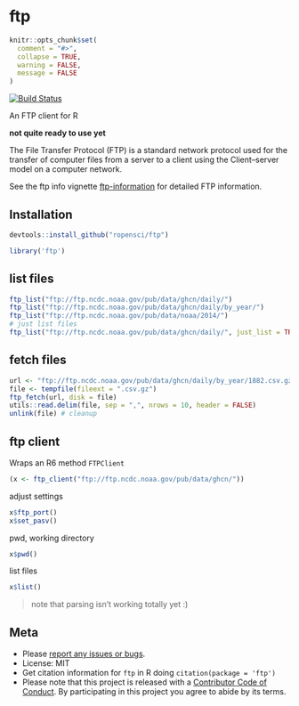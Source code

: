 ftp
===

```r
knitr::opts_chunk$set(
  comment = "#>",
  collapse = TRUE,
  warning = FALSE,
  message = FALSE
)
```

[![Build Status](https://travis-ci.org/ropensci/ftp.svg?branch=master)](https://travis-ci.org/ropensci/ftp)

An FTP client for R

**not quite ready to use yet**

The File Transfer Protocol (FTP) is a standard network protocol used for the transfer of computer files from a server to a client using the Client–server model on a computer network.

See the ftp info vignette [ftp-information](https://docs.ropensci.org/ftp/articles/ftp-information.html) for detailed FTP information.

## Installation

```r
devtools::install_github("ropensci/ftp")
```

```r
library('ftp')
```

## list files

```r
ftp_list("ftp://ftp.ncdc.noaa.gov/pub/data/ghcn/daily/")
ftp_list("ftp://ftp.ncdc.noaa.gov/pub/data/ghcn/daily/by_year/")
ftp_list("ftp://ftp.ncdc.noaa.gov/pub/data/noaa/2014/")
# just list files
ftp_list("ftp://ftp.ncdc.noaa.gov/pub/data/ghcn/daily/", just_list = TRUE)
```

## fetch files

```r
url <- "ftp://ftp.ncdc.noaa.gov/pub/data/ghcn/daily/by_year/1882.csv.gz"
file <- tempfile(fileext = ".csv.gz")
ftp_fetch(url, disk = file)
utils::read.delim(file, sep = ",", nrows = 10, header = FALSE)
unlink(file) # cleanup
```

## ftp client

Wraps an R6 method `FTPClient`

```r
(x <- ftp_client("ftp://ftp.ncdc.noaa.gov/pub/data/ghcn/"))
```

adjust settings

```r
x$ftp_port()
x$set_pasv()
```


pwd, working directory

```r
x$pwd()
```

list files

```r
x$list()
```

> note that parsing isn't working totally yet :)


## Meta

* Please [report any issues or bugs](https://github.com/ropensci/ftp/issues).
* License: MIT
* Get citation information for `ftp` in R doing `citation(package = 'ftp')`
* Please note that this project is released with a [Contributor Code of Conduct](CODE_OF_CONDUCT.md). By participating in this project you agree to abide by its terms.
